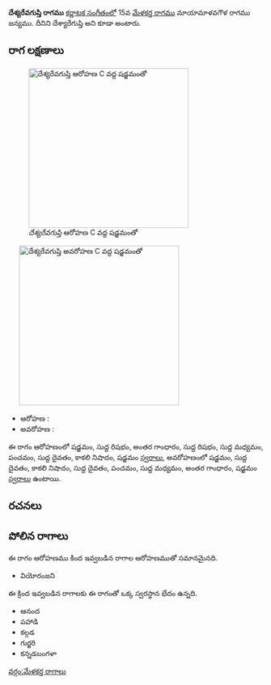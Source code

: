 {{Infobox ragam
	| name          	= దేశ్యరేవగుప్తి
	| synonym	    	= దేశ్యారేగుప్తి
	| mela          	= 
	| chakra        	= 
	| janaka        	= 
	| type          	= సంపూర్ణ-షడవ
	| arohanam      	= {{svaraC|S|R1|G3|R1|M1|P|D1|N3|S'}} 
	| avarohanam    	= {{svaraC|S'|D1|N3|D1|P|M1|G3|S}}
	| jeeva         	=
	| chhaya        	=
	| nyasa         	=
	| vishesha      	= 
	| equivalent  		= 
}}
{{కర్ణాటక సంగీత రాగాలు}}
'''దేశ్యరేవగుప్తి రాగము''' [[కర్ణాటక సంగీతం]]లో 15వ [[మేళకర్త రాగము]] మాయామాళవగౌళ రాగము జన్యము. దీనిని దేశ్యారేగుప్తి అని కూడా అంటారు.


==రాగ లక్షణాలు==
[[Image:deshyarevagupti_ar_kb2wiki.png|thumb|right|316px|''దేశ్యరేవగుప్తి'' ఆరోహణ C వద్ద షడ్జమంతో]]
	[[Image:deshyarevagupti_av_kb2wiki.png|thumb|right|316px|''దేశ్యరేవగుప్తి'' అవరోహణ C వద్ద షడ్జమంతో]]

* ఆరోహణ : {{svaraC|S|R1|G3|R1|M1|P|D1|N3|S'}} 
* అవరోహణ : {{svaraC|S'|D1|N3|D1|P|M1|G3|S}}

ఈ రాగం ఆరోహణంలో షడ్జమం, సుద్ద  రిషభం, అంతర గాంధారం, సుద్ద  రిషభం, సుద్ద మధ్యమం, పంచమం, సుద్ద దైవతం, కాకలి  నిషాదం, షడ్జమం [[స్వరాలు]], అవరోహణంలో షడ్జమం, సుద్ద దైవతం, కాకలి  నిషాదం, సుద్ద దైవతం, పంచమం, సుద్ద మధ్యమం, అంతర గాంధారం, షడ్జమం [[స్వరాలు]] ఉంటాయి.

==రచనలు==



==పోలిన రాగాలు==
ఈ రాగం ఆరోహణము కింద ఇవ్వబడిన రాగాల ఆరోహణముతో సమానమైనది.
* వియోరంజని

ఈ క్రింద ఇవ్వబడిన రాగాలకు ఈ రాగంతో ఒక్క స్వరస్థాన భేదం ఉన్నది.
* ఆనంద
* పహాడి
* కల్గడ
* గుర్జరి
* కన్నడబంగళా



[[వర్గం:మేళకర్త రాగాలు]]